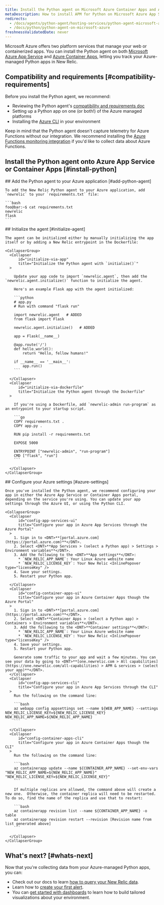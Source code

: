 ```yaml
---
title: Install the Python agent on Microsoft Azure Container Apps and App Service
metaDescription: How to install APM for Python on Microsoft Azure App Services and Container Apps.
redirects:
  - /docs/agents/python-agent/hosting-services/python-agent-microsoft-azure
  - /docs/python/python-agent-on-microsoft-azure
freshnessValidatedDate: never
---
```


Microsoft Azure offers two platform services that manage your web or containerized apps. You can install the Python agent on both [Microsoft Azure App Service](https://learn.microsoft.com/en-us/azure/app-service/overview) and [Azure Container Apps](https://learn.microsoft.com/en-us/azure/container-apps/overview), letting you track your Azure-managed Python apps in New Relic.

## Compatibility and requirements [#compatibility-requirements]

Before you install the Python agent, we recommend: 

* Reviewing the Python agent's [compatibility and requirements doc](/docs/agents/python-agent/getting-started/compatibility-requirements-python-agent)
* Setting up a Python app on one (or both!) of the Azure managed platforms
* Installing the [Azure CLI](https://learn.microsoft.com/en-us/cli/azure/install-azure-cli-macos) in your environment

Keep in mind that the Python agent doesn't capture telemetry for Azure Functions without our integration. We recommend installing the [Azure Functions monitoring integration](/docs/infrastructure/microsoft-azure-integrations/azure-integrations-list/azure-functions-monitoring-integration/) if you'd like to collect data about Azure Functions.

## Install the Python agent onto Azure App Service or Container Apps [#install-python]

<Steps>
  <Step>
    ## Add the Python agent to your Azure application [#add-python-agent]

    To add the New Relic Python agent to your Azure application, add `newrelic` to your `requirements.txt` file:

    ```bash
    foo@bar:~$ cat requirements.txt 
    newrelic
    flask
    ```

  </Step>
  <Step>
    ## Initialize the agent [#initialize-agent]

    The agent can be initialized either by manually initializing the app itself or by adding a New Relic entrypoint in the Dockerfile:

    <CollapserGroup>
      <Collapser
          id="initialize-via-app"
          title="Initialize the Python agent with `initialize()`"
      >
        
        Update your app code to import `newrelic.agent`, then add the `newrelic.agent.initialize()` function to initialize the agent. 

        Here's an example Flask app with the agent initialized:

        ```python
        # app.py
        # Run with command "flask run"

        import newrelic.agent   # ADDED
        from flask import Flask

        newrelic.agent.initialize()   # ADDED

        app = Flask(__name__)

        @app.route('/')
        def hello_world():
            return "Hello, fellow humans!"

        if __name__ == '__main__':
            app.run()
        ```

      </Collapser>
      <Collapser
          id="initialize-via-dockerfile"
          title="Initialize the Python agent through the Dockerfile"
      >
        
        If you're using a Dockerfile, add `newrelic-admin run-program` as an entrypoint to your startup script.

        ```go
        COPY requirements.txt .
        COPY app.py .

        RUN pip install -r requirements.txt

        EXPOSE 5000

        ENTRYPOINT ["newrelic-admin", "run-program"]
        CMD ["flask", "run"]
        ```

      </Collapser>
    </CollapserGroup>

  </Step>
  <Step>
    ## Configure your Azure settings [#azure-settings]

    Once you've installed the Python agent, we recommend configuring your app in either the Azure App Service or Container Apps portal, depending on the service you're using. You can update your app settings through the Azure UI, or using the Python CLI. 

    <CollapserGroup>
      <Collapser
          id="config-app-services-ui"
          title="Configure your app in Azure App Services through the Azure Portal"
      >
        1. Sign in to <DNT>**[portal.azure.com](https://portal.azure.com)**</DNT>.
        2. Select <DNT>**App Services > (select a Python app) > Settings > Environment variables**</DNT>.
        3. Add the following to the <DNT>**App settings**</DNT>:
          * `NEW_RELIC_APP_NAME`: Your Linux Azure website name
          * `NEW_RELIC_LICENSE_KEY`: Your New Relic <InlinePopover type="licenseKey" />
        4. Save your settings.
        5. Restart your Python app.

      </Collapser>
      <Collapser
          id="config-container-apps-ui"
          title="Configure your app in Azure Container Apps though the Azure Portal"
      >
        1. Sign in to <DNT>**[portal.azure.com](https://portal.azure.com)**</DNT>.
        2. Select <DNT>**Container Apps > (select a Python app) > Containers > Environment variables**</DNT>.
        3. Add the following to the <DNT>**Container settings**</DNT>:
          * `NEW_RELIC_APP_NAME`: Your Linux Azure website name
          * `NEW_RELIC_LICENSE_KEY`: Your New Relic <InlinePopover type="licenseKey" />
        4. Save your settings.
        5. Restart your Python app.

        Generate some traffic to your app and wait a few minutes. You can see your data by going to <DNT>**[one.newrelic.com > All capabilities](https://one.newrelic.com/all-capabilities) > APM & services > (select your app)**</DNT>.
      </Collapser>
      <Collapser
          id="config-app-services-cli"
          title="Configure your app in Azure App Services through the CLI"
      >
        Run the following on the command line: 

        ```bash
        az webapp config appsettings set --name ${WEB_APP_NAME} --settings NEW_RELIC_LICENSE_KEY=${NEW_RELIC_LICENSE_KEY} NEW_RELIC_APP_NAME=${NEW_RELIC_APP_NAME}
        ```

      </Collapser>
      <Collapser
          id="config-container-apps-cli"
          title="Configure your app in Azure Container Apps though the CLI"
      >
        Run the following on the command line:

        ```bash
        az containerapp update --name ${CONTAINER_APP_NAME} --set-env-vars "NEW_RELIC_APP_NAME=${NEW_RELIC_APP_NAME}" "NEW_RELIC_LICENSE_KEY=${NEW_RELIC_LICENSE_KEY}"
        ```

        If multiple replicas are allowed, the command above will create a new one.  Otherwise, the container replica will need to be restarted. To do so, find the name of the replica and use that to restart:

        ```bash
        az containerapp revision list --name ${CONTAINER_APP_NAME} -o table
        az containerapp revision restart --revision [Revision name from list generated above]
        ```

      </Collapser>
    </CollapserGroup>
  </Step>
</Steps>

## What's next? [#whats-next]

Now that you're collecting data from your Azure-managed Python apps, you can:

* Check out our docs to learn [how to query your New Relic data](/docs/query-your-data/explore-query-data/get-started/introduction-querying-new-relic-data).
* Learn how to [create your first alert](/docs/alerts/create-alert/create-alert-condition/alert-conditions).
* You can [get started with dashboards](/docs/query-your-data/explore-query-data/dashboards/introduction-dashboards) to learn how to build tailored visualizations about your environment.
